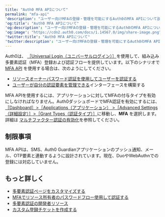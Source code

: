 ```yaml
---
title: "Auth0 MFA APIについて"
permalink: "mfa-api"
'description': "ユーザー向けMFAの登録・管理を可能にするAuth0のMFA APIについて説明します。"
'og:title': "Auth0 MFA APIについて"
'og:description': "ユーザー向けMFAの登録・管理を可能にするAuth0のMFA APIについて説明します。"
'og:image': "https://cdn2.auth0.com/docs/1.14567.0/img/share-image.png"
'twitter:title': "Auth0 MFA APIについて"
'twitter:description': "ユーザー向けMFAの登録・管理を可能にするAuth0のMFA APIについて説明します。"
---
```


Auth0は、 [［Universal Login（ユニバーサルログイン）］](/docs/ja-jp/authenticate/login/auth0-universal-login)を使用して、組み込み多要素認証（<Tooltip data-tooltip-id="react-containers-DefinitionTooltip-0" href="/docs/ja-jp/glossary?term=multifactor-authentication" tip="多要素認証（MFA）: ユーザー名とパスワードに加えて、SMS経由のコードなどの要素を使用するユーザー認証プロセス。" cta="用語集の表示">MFA</Tooltip>）登録および認証フローを提供しています。以下のシナリオで[MFA API](/docs/ja-jp/api/authentication#multi-factor-authentication) を使用する場合は、次のようにしてください。

* [リソースオーナーパスワード認証を使用してユーザーを認証する](/docs/ja-jp/secure/multi-factor-authentication/authenticate-using-ropg-flow-with-mfa)
* [ユーザーが自分の認証要素を管理できる](/docs/ja-jp/secure/multi-factor-authentication/manage-mfa-auth0-apis/manage-authenticator-factors-mfa-api)インターフェースを構築する

MFA APIを使用するには、アプリケーションに対してMFAの付与タイプを有効にしなければなりません。Auth0ダッシュボードでMFA認証を有効にするには、[［Dashboard］>［Applications（アプリケーション） >［Advanced Settings（詳細設定）］>［Grant Types（認証タイプ）］](https://manage.auth0.com/#/applications)に移動し、**MFA** を選択します。詳細は [マルチファクター認証の有効化](/docs/ja-jp/secure/multi-factor-authentication/enable-mfa)を参照してください。

## 制限事項

MFA APIは、SMS、Auth0 Guardianアプリケーションのプッシュ通知、メール、OTP要素と連動するように設計されています。現在、DuoやWebAuthnでの登録には対応していません。

## もっと詳しく

* [多要素認証ページをカスタマイズする](/docs/ja-jp/secure/multi-factor-authentication/customize-mfa)
* [MFAでリソース所有者のパスワードフロー使用して認証する](/docs/ja-jp/secure/multi-factor-authentication/authenticate-using-ropg-flow-with-mfa)
* [多要素認証の開発者リソース](/docs/ja-jp/secure/multi-factor-authentication/multi-factor-authentication-developer-resources)
* [カスタム登録チケットを作成する](/docs/ja-jp/secure/multi-factor-authentication/multi-factor-authentication-developer-resources/create-custom-enrollment-tickets)